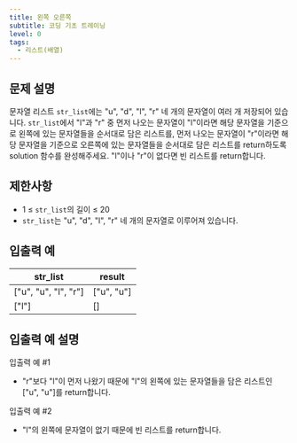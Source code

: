 ```yaml
---
title: 왼쪽 오른쪽
subtitle: 코딩 기초 트레이닝
level: 0
tags:
  - 리스트(배열)
---
```


## 문제 설명

문자열 리스트 `str_list`에는 "u", "d", "l", "r" 네 개의 문자열이 여러 개 저장되어 있습니다. `str_list`에서 "l"과 "r" 중 먼저 나오는 문자열이 "l"이라면 해당 문자열을 기준으로 왼쪽에 있는 문자열들을 순서대로 담은 리스트를, 먼저 나오는 문자열이 "r"이라면 해당 문자열을 기준으로 오른쪽에 있는 문자열들을 순서대로 담은 리스트를 return하도록 solution 함수를 완성해주세요. "l"이나 "r"이 없다면 빈 리스트를 return합니다.

## 제한사항

- 1 ≤ `str_list`의 길이 ≤ 20
- `str_list`는 "u", "d", "l", "r" 네 개의 문자열로 이루어져 있습니다.

## 입출력 예

| str_list               | result       |
| ---------------------- | ------------ |
| \["u", "u", "l", "r"\] | \["u", "u"\] |
| \["l"\]                | \[\]         |

## 입출력 예 설명

입출력 예 #1

- "r"보다 "l"이 먼저 나왔기 때문에 "l"의 왼쪽에 있는 문자열들을 담은 리스트인 \["u", "u"\]를 return합니다.

입출력 예 #2

- "l"의 왼쪽에 문자열이 없기 때문에 빈 리스트를 return합니다.
